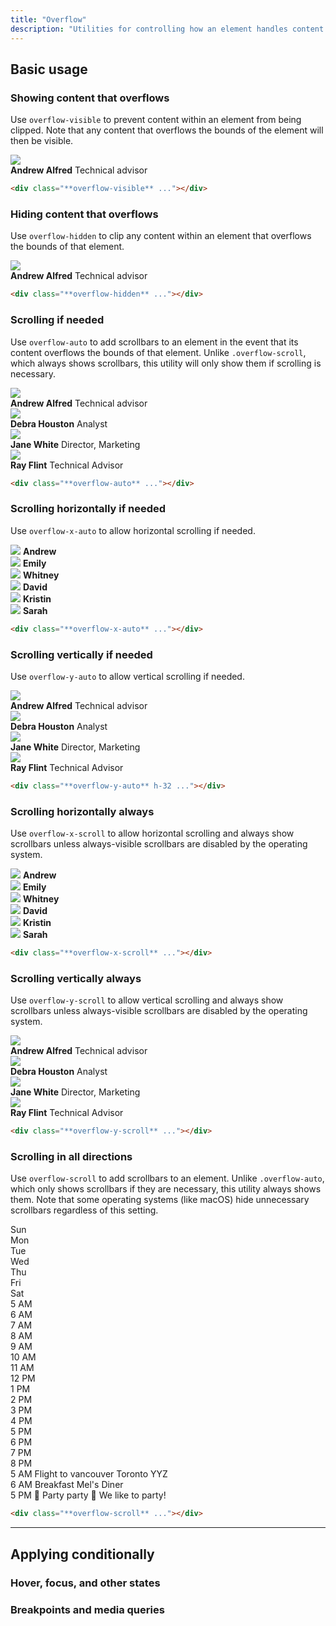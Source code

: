 ```yaml
---
title: "Overflow"
description: "Utilities for controlling how an element handles content that is too large for the container."
---
```




## Basic usage

### Showing content that overflows

Use `overflow-visible` to prevent content within an element from being clipped. Note that any content that overflows the bounds of the element will then be visible.

<Example>
  <div class="overflow-visible relative max-w-sm mx-auto bg-white shadow-lg ring-1 ring-black/5 rounded-xl flex items-center gap-6 dark:bg-slate-800 dark:highlight-white/5">
    <img class="absolute -left-6 w-24 h-24 rounded-full shadow-lg" src="https://images.unsplash.com/photo-1501196354995-cbb51c65aaea?ixlib=rb-1.2.1&ixid=MnwxMjA3fDB8MHxwaG90by1wYWdlfHx8fGVufDB8fHx8&auto=format&fit=facearea&facepad=4&w=256&h=256&q=80" />
    <div class="flex flex-col py-5 pl-24">
      <strong class="text-slate-900 text-sm font-medium dark:text-slate-200">Andrew Alfred</strong>
      <span class="text-slate-500 text-sm font-medium dark:text-slate-400">Technical advisor</span>
    </div>
  </div>
</Example>

```html
<div class="**overflow-visible** ..."></div>
```

### Hiding content that overflows

Use `overflow-hidden` to clip any content within an element that overflows the bounds of that element.

<Example>
  <div class="overflow-hidden relative max-w-sm mx-auto bg-white shadow-lg ring-1 ring-black/5 rounded-xl flex items-center gap-6 dark:bg-slate-800 dark:highlight-white/5">
    <img class="absolute -left-6 w-24 h-24 rounded-full shadow-lg" src="https://images.unsplash.com/photo-1501196354995-cbb51c65aaea?ixlib=rb-1.2.1&ixid=MnwxMjA3fDB8MHxwaG90by1wYWdlfHx8fGVufDB8fHx8&auto=format&fit=facearea&facepad=4&w=256&h=256&q=80" />
    <div class="flex flex-col py-5 pl-24">
      <strong class="text-slate-900 text-sm font-medium dark:text-slate-200">Andrew Alfred</strong>
      <span class="text-slate-500 text-sm font-medium dark:text-slate-400">Technical advisor</span>
    </div>
  </div>
</Example>

```html
<div class="**overflow-hidden** ..."></div>
```

### Scrolling if needed

Use `overflow-auto` to add scrollbars to an element in the event that its content overflows the bounds of that element. Unlike `.overflow-scroll`, which always shows scrollbars, this utility will only show them if scrolling is necessary.

<Example>
  <div class="overflow-auto h-72 relative max-w-sm mx-auto bg-white dark:bg-slate-800 dark:highlight-white/5 shadow-lg ring-1 ring-black/5 rounded-xl flex flex-col divide-y dark:divide-slate-200/5">
    <div class="flex items-center gap-4 p-4">
      <img class="w-12 h-12 rounded-full" src="https://images.unsplash.com/photo-1501196354995-cbb51c65aaea?ixlib=rb-1.2.1&ixid=MnwxMjA3fDB8MHxwaG90by1wYWdlfHx8fGVufDB8fHx8&auto=format&fit=facearea&facepad=4&w=256&h=256&q=80" />
      <div class="flex flex-col">
        <strong class="text-slate-900 text-sm font-medium dark:text-slate-200">Andrew Alfred</strong>
        <span class="text-slate-500 text-sm font-medium dark:text-slate-400">Technical advisor</span>
      </div>
    </div>
    <div class="flex items-center gap-4 p-4">
      <img class="w-12 h-12 rounded-full" src="https://images.unsplash.com/photo-1531123897727-8f129e1688ce?ixlib=rb-1.2.1&ixid=MnwxMjA3fDB8MHxwaG90by1wYWdlfHx8fGVufDB8fHx8&auto=format&fit=facearea&facepad=4&w=256&h=256&q=80" />
      <div class="flex flex-col">
        <strong class="text-slate-900 text-sm font-medium dark:text-slate-200">Debra Houston</strong>
        <span class="text-slate-500 text-sm font-medium dark:text-slate-400">Analyst</span>
      </div>
    </div>
    <div class="flex items-center gap-4 p-4">
      <img class="w-12 h-12 rounded-full" src="https://images.unsplash.com/photo-1517841905240-472988babdf9?ixlib=rb-1.2.1&ixid=MnwxMjA3fDB8MHxwaG90by1wYWdlfHx8fGVufDB8fHx8&auto=format&fit=facearea&facepad=4&w=256&h=256&q=80" />
      <div class="flex flex-col">
        <strong class="text-slate-900 text-sm font-medium dark:text-slate-200">Jane White</strong>
        <span class="text-slate-500 text-sm font-medium dark:text-slate-400">Director, Marketing</span>
      </div>
    </div>
    <div class="flex items-center gap-4 p-4">
      <img class="w-12 h-12 rounded-full" src="https://images.unsplash.com/photo-1531427186611-ecfd6d936c79?ixlib=rb-1.2.1&ixid=MnwxMjA3fDB8MHxwaG90by1wYWdlfHx8fGVufDB8fHx8&auto=format&fit=facearea&facepad=4&w=256&h=256&q=80" />
      <div class="flex flex-col">
        <strong class="text-slate-900 text-sm font-medium dark:text-slate-200">Ray Flint</strong>
        <span class="text-slate-500 text-sm font-medium dark:text-slate-400">Technical Advisor</span>
      </div>
    </div>
  </div>
</Example>

```html
<div class="**overflow-auto** ..."></div>
```

### Scrolling horizontally if needed

Use `overflow-x-auto` to allow horizontal scrolling if needed.

<Example p="none">
  <div class="max-w-md mx-auto bg-white shadow-xl min-w-0 dark:bg-slate-800 dark:highlight-white/5">
    <div class="overflow-x-auto flex">
      <div class="flex-none py-6 px-3 first:pl-6 last:pr-6">
        <div class="flex flex-col items-center justify-center gap-3">
          <img class="w-18 h-18 rounded-full" src="https://images.unsplash.com/photo-1501196354995-cbb51c65aaea?ixlib=rb-1.2.1&ixid=MnwxMjA3fDB8MHxwaG90by1wYWdlfHx8fGVufDB8fHx8&auto=format&fit=facearea&facepad=4&w=256&h=256&q=80" />
          <strong class="text-slate-900 text-xs font-medium dark:text-slate-200">Andrew</strong>
        </div>
      </div>
      <div class="flex-none py-6 px-3 first:pl-6 last:pr-6">
        <div class="flex flex-col items-center justify-center gap-3">
          <img class="w-18 h-18 rounded-full" src="https://images.unsplash.com/photo-1494790108377-be9c29b29330?ixlib=rb-1.2.1&ixid=MnwxMjA3fDB8MHxwaG90by1wYWdlfHx8fGVufDB8fHx8&auto=format&fit=facearea&facepad=4&w=256&h=256&q=80" />
          <strong class="text-slate-900 text-xs font-medium dark:text-slate-200">Emily</strong>
        </div>
      </div>
      <div class="flex-none py-6 px-3 first:pl-6 last:pr-6">
        <div class="flex flex-col items-center justify-center gap-3">
          <img class="w-18 h-18 rounded-full" src="https://images.unsplash.com/photo-1502685104226-ee32379fefbe?ixlib=rb-1.2.1&ixid=MnwxMjA3fDB8MHxwaG90by1wYWdlfHx8fGVufDB8fHx8&auto=format&fit=facearea&facepad=4&w=256&h=256&q=80" />
          <strong class="text-slate-900 text-xs font-medium dark:text-slate-200">Whitney</strong>
        </div>
      </div>
      <div class="flex-none py-6 px-3 first:pl-6 last:pr-6">
        <div class="flex flex-col items-center justify-center gap-3">
          <img class="w-18 h-18 rounded-full" src="https://images.unsplash.com/photo-1519345182560-3f2917c472ef?ixlib=rb-1.2.1&ixid=MnwxMjA3fDB8MHxwaG90by1wYWdlfHx8fGVufDB8fHx8&auto=format&fit=facearea&facepad=4&w=256&h=256&q=80" />
          <strong class="text-slate-900 text-xs font-medium dark:text-slate-200">David</strong>
        </div>
      </div>
      <div class="flex-none py-6 px-3 first:pl-6 last:pr-6">
        <div class="flex flex-col items-center justify-center gap-3">
          <img class="w-18 h-18 rounded-full" src="https://images.unsplash.com/photo-1438761681033-6461ffad8d80?ixlib=rb-1.2.1&ixid=MnwxMjA3fDB8MHxwaG90by1wYWdlfHx8fGVufDB8fHx8&auto=format&fit=facearea&facepad=4&w=256&h=256&q=80" />
          <strong class="text-slate-900 text-xs font-medium dark:text-slate-200">Kristin</strong>
        </div>
      </div>
      <div class="flex-none py-6 px-3 first:pl-6 last:pr-6">
        <div class="flex flex-col items-center justify-center gap-3">
          <img class="w-18 h-18 rounded-full" src="https://images.unsplash.com/photo-1605405748313-a416a1b84491?ixlib=rb-1.2.1&ixid=MnwxMjA3fDB8MHxwaG90by1wYWdlfHx8fGVufDB8fHx8&auto=format&fit=facearea&facepad=4&w=256&h=256&q=80" />
          <strong class="text-slate-900 text-xs font-medium dark:text-slate-200">Sarah</strong>
        </div>
      </div>
    </div>
  </div>
</Example>

```html
<div class="**overflow-x-auto** ..."></div>
```

### Scrolling vertically if needed

Use `overflow-y-auto` to allow vertical scrolling if needed.

<Example>
  <div class="overflow-y-auto h-72 relative max-w-sm mx-auto bg-white dark:bg-slate-800 dark:highlight-white/5 shadow-lg ring-1 ring-black/5 rounded-xl flex flex-col divide-y dark:divide-slate-200/5">
    <div class="flex items-center gap-4 p-4">
      <img class="w-12 h-12 rounded-full" src="https://images.unsplash.com/photo-1501196354995-cbb51c65aaea?ixlib=rb-1.2.1&ixid=MnwxMjA3fDB8MHxwaG90by1wYWdlfHx8fGVufDB8fHx8&auto=format&fit=facearea&facepad=4&w=256&h=256&q=80" />
      <div class="flex flex-col">
        <strong class="text-slate-900 text-sm font-medium dark:text-slate-200">Andrew Alfred</strong>
        <span class="text-slate-500 text-sm font-medium dark:text-slate-400">Technical advisor</span>
      </div>
    </div>
    <div class="flex items-center gap-4 p-4">
      <img class="w-12 h-12 rounded-full" src="https://images.unsplash.com/photo-1531123897727-8f129e1688ce?ixlib=rb-1.2.1&ixid=MnwxMjA3fDB8MHxwaG90by1wYWdlfHx8fGVufDB8fHx8&auto=format&fit=facearea&facepad=4&w=256&h=256&q=80" />
      <div class="flex flex-col">
        <strong class="text-slate-900 text-sm font-medium dark:text-slate-200">Debra Houston</strong>
        <span class="text-slate-500 text-sm font-medium dark:text-slate-400">Analyst</span>
      </div>
    </div>
    <div class="flex items-center gap-4 p-4">
      <img class="w-12 h-12 rounded-full" src="https://images.unsplash.com/photo-1517841905240-472988babdf9?ixlib=rb-1.2.1&ixid=MnwxMjA3fDB8MHxwaG90by1wYWdlfHx8fGVufDB8fHx8&auto=format&fit=facearea&facepad=4&w=256&h=256&q=80" />
      <div class="flex flex-col">
        <strong class="text-slate-900 text-sm font-medium dark:text-slate-200">Jane White</strong>
        <span class="text-slate-500 text-sm font-medium dark:text-slate-400">Director, Marketing</span>
      </div>
    </div>
    <div class="flex items-center gap-4 p-4">
      <img class="w-12 h-12 rounded-full" src="https://images.unsplash.com/photo-1531427186611-ecfd6d936c79?ixlib=rb-1.2.1&ixid=MnwxMjA3fDB8MHxwaG90by1wYWdlfHx8fGVufDB8fHx8&auto=format&fit=facearea&facepad=4&w=256&h=256&q=80" />
      <div class="flex flex-col">
        <strong class="text-slate-900 text-sm font-medium dark:text-slate-200">Ray Flint</strong>
        <span class="text-slate-500 text-sm font-medium dark:text-slate-400">Technical Advisor</span>
      </div>
    </div>
  </div>
</Example>

```html
<div class="**overflow-y-auto** h-32 ..."></div>
```

### Scrolling horizontally always

Use `overflow-x-scroll` to allow horizontal scrolling and always show scrollbars unless always-visible scrollbars are disabled by the operating system.

<Example p="none">
  <div class="max-w-md mx-auto bg-white shadow-xl min-w-0 dark:bg-slate-800 dark:highlight-white/5">
    <div class="overflow-x-scroll flex">
      <div class="flex-none py-6 px-3 first:pl-6 last:pr-6">
        <div class="flex flex-col items-center justify-center gap-3">
          <img class="w-18 h-18 rounded-full" src="https://images.unsplash.com/photo-1501196354995-cbb51c65aaea?ixlib=rb-1.2.1&ixid=MnwxMjA3fDB8MHxwaG90by1wYWdlfHx8fGVufDB8fHx8&auto=format&fit=facearea&facepad=4&w=256&h=256&q=80"/>
          <strong class="text-slate-900 text-xs font-medium dark:text-slate-200">Andrew</strong>
        </div>
      </div>
      <div class="flex-none py-6 px-3 first:pl-6 last:pr-6">
        <div class="flex flex-col items-center justify-center gap-3">
          <img class="w-18 h-18 rounded-full" src="https://images.unsplash.com/photo-1494790108377-be9c29b29330?ixlib=rb-1.2.1&ixid=MnwxMjA3fDB8MHxwaG90by1wYWdlfHx8fGVufDB8fHx8&auto=format&fit=facearea&facepad=4&w=256&h=256&q=80"/>
          <strong class="text-slate-900 text-xs font-medium dark:text-slate-200">Emily</strong>
        </div>
      </div>
      <div class="flex-none py-6 px-3 first:pl-6 last:pr-6">
        <div class="flex flex-col items-center justify-center gap-3">
          <img class="w-18 h-18 rounded-full" src="https://images.unsplash.com/photo-1502685104226-ee32379fefbe?ixlib=rb-1.2.1&ixid=MnwxMjA3fDB8MHxwaG90by1wYWdlfHx8fGVufDB8fHx8&auto=format&fit=facearea&facepad=4&w=256&h=256&q=80"/>
          <strong class="text-slate-900 text-xs font-medium dark:text-slate-200">Whitney</strong>
        </div>
      </div>
      <div class="flex-none py-6 px-3 first:pl-6 last:pr-6">
        <div class="flex flex-col items-center justify-center gap-3">
          <img class="w-18 h-18 rounded-full" src="https://images.unsplash.com/photo-1519345182560-3f2917c472ef?ixlib=rb-1.2.1&ixid=MnwxMjA3fDB8MHxwaG90by1wYWdlfHx8fGVufDB8fHx8&auto=format&fit=facearea&facepad=4&w=256&h=256&q=80"/>
          <strong class="text-slate-900 text-xs font-medium dark:text-slate-200">David</strong>
        </div>
      </div>
      <div class="flex-none py-6 px-3 first:pl-6 last:pr-6">
        <div class="flex flex-col items-center justify-center gap-3">
          <img class="w-18 h-18 rounded-full" src="https://images.unsplash.com/photo-1438761681033-6461ffad8d80?ixlib=rb-1.2.1&ixid=MnwxMjA3fDB8MHxwaG90by1wYWdlfHx8fGVufDB8fHx8&auto=format&fit=facearea&facepad=4&w=256&h=256&q=80"/>
          <strong class="text-slate-900 text-xs font-medium dark:text-slate-200">Kristin</strong>
        </div>
      </div>
      <div class="flex-none py-6 px-3 first:pl-6 last:pr-6">
        <div class="flex flex-col items-center justify-center gap-3">
          <img class="w-18 h-18 rounded-full" src="https://images.unsplash.com/photo-1605405748313-a416a1b84491?ixlib=rb-1.2.1&ixid=MnwxMjA3fDB8MHxwaG90by1wYWdlfHx8fGVufDB8fHx8&auto=format&fit=facearea&facepad=4&w=256&h=256&q=80"/>
          <strong class="text-slate-900 text-xs font-medium dark:text-slate-200">Sarah</strong>
        </div>
      </div>
    </div>
  </div>
</Example>

```html
<div class="**overflow-x-scroll** ..."></div>
```

### Scrolling vertically always

Use `overflow-y-scroll` to allow vertical scrolling and always show scrollbars unless always-visible scrollbars are disabled by the operating system.

<Example>
  <div class="overflow-y-scroll h-72 relative max-w-sm mx-auto bg-white dark:bg-slate-800 shadow-lg ring-1 ring-black/5 rounded-xl flex flex-col divide-y dark:divide-slate-200/5">
    <div class="flex items-center gap-4 p-4">
      <img class="w-12 h-12 rounded-full" src="https://images.unsplash.com/photo-1501196354995-cbb51c65aaea?ixlib=rb-1.2.1&ixid=MnwxMjA3fDB8MHxwaG90by1wYWdlfHx8fGVufDB8fHx8&auto=format&fit=facearea&facepad=4&w=256&h=256&q=80" />
      <div class="flex flex-col">
        <strong class="text-slate-900 text-sm font-medium dark:text-slate-200">Andrew Alfred</strong>
        <span class="text-slate-500 text-sm font-medium dark:text-slate-400">Technical advisor</span>
      </div>
    </div>
    <div class="flex items-center gap-4 p-4">
      <img class="w-12 h-12 rounded-full" src="https://images.unsplash.com/photo-1531123897727-8f129e1688ce?ixlib=rb-1.2.1&ixid=MnwxMjA3fDB8MHxwaG90by1wYWdlfHx8fGVufDB8fHx8&auto=format&fit=facearea&facepad=4&w=256&h=256&q=80" />
      <div class="flex flex-col">
        <strong class="text-slate-900 text-sm font-medium dark:text-slate-200">Debra Houston</strong>
        <span class="text-slate-500 text-sm font-medium dark:text-slate-400">Analyst</span>
      </div>
    </div>
    <div class="flex items-center gap-4 p-4">
      <img class="w-12 h-12 rounded-full" src="https://images.unsplash.com/photo-1517841905240-472988babdf9?ixlib=rb-1.2.1&ixid=MnwxMjA3fDB8MHxwaG90by1wYWdlfHx8fGVufDB8fHx8&auto=format&fit=facearea&facepad=4&w=256&h=256&q=80" />
      <div class="flex flex-col">
        <strong class="text-slate-900 text-sm font-medium dark:text-slate-200">Jane White</strong>
        <span class="text-slate-500 text-sm font-medium dark:text-slate-400">Director, Marketing</span>
      </div>
    </div>
    <div class="flex items-center gap-4 p-4">
      <img class="w-12 h-12 rounded-full" src="https://images.unsplash.com/photo-1531427186611-ecfd6d936c79?ixlib=rb-1.2.1&ixid=MnwxMjA3fDB8MHxwaG90by1wYWdlfHx8fGVufDB8fHx8&auto=format&fit=facearea&facepad=4&w=256&h=256&q=80" />
      <div class="flex flex-col">
        <strong class="text-slate-900 text-sm font-medium dark:text-slate-200">Ray Flint</strong>
        <span class="text-slate-500 text-sm font-medium dark:text-slate-400">Technical Advisor</span>
      </div>
    </div>
  </div>
</Example>

```html
<div class="**overflow-y-scroll** ..."></div>
```

### Scrolling in all directions

Use `overflow-scroll` to add scrollbars to an element. Unlike `.overflow-auto`, which only shows scrollbars if they are necessary, this utility always shows them. Note that some operating systems (like macOS) hide unnecessary scrollbars regardless of this setting.

<Example p="none">
  <div class="mx-4 bg-white dark:bg-slate-800 shadow-xl overflow-hidden">
    <div class="overflow-scroll grid grid-cols-[70px,repeat(7,150px)] grid-rows-[auto,repeat(16,50px)] max-h-[350px]">
      <!-- Calendar frame -->
      <div class="row-start-[1] col-start-[1] sticky top-0 z-10 bg-white dark:bg-gradient-to-b dark:from-slate-600 dark:to-slate-700 border-slate-100 dark:border-black/10 bg-clip-padding text-slate-900 dark:text-slate-200 border-b text-sm font-medium py-2"></div>
      <div class="row-start-[1] col-start-[2] sticky top-0 z-10 bg-white dark:bg-gradient-to-b dark:from-slate-600 dark:to-slate-700 border-slate-100 dark:border-black/10 bg-clip-padding text-slate-900 dark:text-slate-200 border-b text-sm font-medium py-2 text-center">Sun</div>
      <div class="row-start-[1] col-start-[3] sticky top-0 z-10 bg-white dark:bg-gradient-to-b dark:from-slate-600 dark:to-slate-700 border-slate-100 dark:border-black/10 bg-clip-padding text-slate-900 dark:text-slate-200 border-b text-sm font-medium py-2 text-center">Mon</div>
      <div class="row-start-[1] col-start-[4] sticky top-0 z-10 bg-white dark:bg-gradient-to-b dark:from-slate-600 dark:to-slate-700 border-slate-100 dark:border-black/10 bg-clip-padding text-slate-900 dark:text-slate-200 border-b text-sm font-medium py-2 text-center">Tue</div>
      <div class="row-start-[1] col-start-[5] sticky top-0 z-10 bg-white dark:bg-gradient-to-b dark:from-slate-600 dark:to-slate-700 border-slate-100 dark:border-black/10 bg-clip-padding text-slate-900 dark:text-slate-200 border-b text-sm font-medium py-2 text-center">Wed</div>
      <div class="row-start-[1] col-start-[6] sticky top-0 z-10 bg-white dark:bg-gradient-to-b dark:from-slate-600 dark:to-slate-700 border-slate-100 dark:border-black/10 bg-clip-padding text-slate-900 dark:text-slate-200 border-b text-sm font-medium py-2 text-center">Thu</div>
      <div class="row-start-[1] col-start-[7] sticky top-0 z-10 bg-white dark:bg-gradient-to-b dark:from-slate-600 dark:to-slate-700 border-slate-100 dark:border-black/10 bg-clip-padding text-slate-900 dark:text-slate-200 border-b text-sm font-medium py-2 text-center">Fri</div>
      <div class="row-start-[1] col-start-[8] sticky top-0 z-10 bg-white dark:bg-gradient-to-b dark:from-slate-600 dark:to-slate-700 border-slate-100 dark:border-black/10 bg-clip-padding text-slate-900 dark:text-slate-200 border-b text-sm font-medium py-2 text-center">Sat</div>
      <div class="row-start-[2] col-start-[1] border-slate-100 dark:border-slate-200/5 border-r text-xs p-1.5 text-right text-slate-400 uppercase sticky left-0 bg-white dark:bg-slate-800 font-medium">5 AM</div>
      <div class="row-start-[2] col-start-[2] border-slate-100 dark:border-slate-200/5 border-b border-r"></div>
      <div class="row-start-[2] col-start-[3] border-slate-100 dark:border-slate-200/5 border-b border-r"></div>
      <div class="row-start-[2] col-start-[4] border-slate-100 dark:border-slate-200/5 border-b border-r"></div>
      <div class="row-start-[2] col-start-[5] border-slate-100 dark:border-slate-200/5 border-b border-r"></div>
      <div class="row-start-[2] col-start-[6] border-slate-100 dark:border-slate-200/5 border-b border-r"></div>
      <div class="row-start-[2] col-start-[7] border-slate-100 dark:border-slate-200/5 border-b border-r"></div>
      <div class="row-start-[2] col-start-[8] border-slate-100 dark:border-slate-200/5 border-b"></div>
      <div class="row-start-[3] col-start-[1] border-slate-100 dark:border-slate-200/5 border-r text-xs p-1.5 text-right text-slate-400 uppercase sticky left-0 bg-white dark:bg-slate-800 font-medium">6 AM</div>
      <div class="row-start-[3] col-start-[2] border-slate-100 dark:border-slate-200/5 border-b border-r"></div>
      <div class="row-start-[3] col-start-[3] border-slate-100 dark:border-slate-200/5 border-b border-r"></div>
      <div class="row-start-[3] col-start-[4] border-slate-100 dark:border-slate-200/5 border-b border-r"></div>
      <div class="row-start-[3] col-start-[5] border-slate-100 dark:border-slate-200/5 border-b border-r"></div>
      <div class="row-start-[3] col-start-[6] border-slate-100 dark:border-slate-200/5 border-b border-r"></div>
      <div class="row-start-[3] col-start-[7] border-slate-100 dark:border-slate-200/5 border-b border-r"></div>
      <div class="row-start-[3] col-start-[8] border-slate-100 dark:border-slate-200/5 border-b"></div>
      <div class="row-start-[4] col-start-[1] border-slate-100 dark:border-slate-200/5 border-r text-xs p-1.5 text-right text-slate-400 uppercase sticky left-0 bg-white dark:bg-slate-800 font-medium">7 AM</div>
      <div class="row-start-[4] col-start-[2] border-slate-100 dark:border-slate-200/5 border-b border-r"></div>
      <div class="row-start-[4] col-start-[3] border-slate-100 dark:border-slate-200/5 border-b border-r"></div>
      <div class="row-start-[4] col-start-[4] border-slate-100 dark:border-slate-200/5 border-b border-r"></div>
      <div class="row-start-[4] col-start-[5] border-slate-100 dark:border-slate-200/5 border-b border-r"></div>
      <div class="row-start-[4] col-start-[6] border-slate-100 dark:border-slate-200/5 border-b border-r"></div>
      <div class="row-start-[4] col-start-[7] border-slate-100 dark:border-slate-200/5 border-b border-r"></div>
      <div class="row-start-[4] col-start-[8] border-slate-100 dark:border-slate-200/5 border-b"></div>
      <div class="row-start-[5] col-start-[1] border-slate-100 dark:border-slate-200/5 border-r text-xs p-1.5 text-right text-slate-400 uppercase sticky left-0 bg-white dark:bg-slate-800 font-medium">8 AM</div>
      <div class="row-start-[5] col-start-[2] border-slate-100 dark:border-slate-200/5 border-b border-r"></div>
      <div class="row-start-[5] col-start-[3] border-slate-100 dark:border-slate-200/5 border-b border-r"></div>
      <div class="row-start-[5] col-start-[4] border-slate-100 dark:border-slate-200/5 border-b border-r"></div>
      <div class="row-start-[5] col-start-[5] border-slate-100 dark:border-slate-200/5 border-b border-r"></div>
      <div class="row-start-[5] col-start-[6] border-slate-100 dark:border-slate-200/5 border-b border-r"></div>
      <div class="row-start-[5] col-start-[7] border-slate-100 dark:border-slate-200/5 border-b border-r"></div>
      <div class="row-start-[5] col-start-[8] border-slate-100 dark:border-slate-200/5 border-b"></div>
      <div class="row-start-[6] col-start-[1] border-slate-100 dark:border-slate-200/5 border-r text-xs p-1.5 text-right text-slate-400 uppercase sticky left-0 bg-white dark:bg-slate-800 font-medium">9 AM</div>
      <div class="row-start-[6] col-start-[2] border-slate-100 dark:border-slate-200/5 border-b border-r"></div>
      <div class="row-start-[6] col-start-[3] border-slate-100 dark:border-slate-200/5 border-b border-r"></div>
      <div class="row-start-[6] col-start-[4] border-slate-100 dark:border-slate-200/5 border-b border-r"></div>
      <div class="row-start-[6] col-start-[5] border-slate-100 dark:border-slate-200/5 border-b border-r"></div>
      <div class="row-start-[6] col-start-[6] border-slate-100 dark:border-slate-200/5 border-b border-r"></div>
      <div class="row-start-[6] col-start-[7] border-slate-100 dark:border-slate-200/5 border-b border-r"></div>
      <div class="row-start-[6] col-start-[8] border-slate-100 dark:border-slate-200/5 border-b"></div>
      <div class="row-start-[7] col-start-[1] border-slate-100 dark:border-slate-200/5 border-r text-xs p-1.5 text-right text-slate-400 uppercase sticky left-0 bg-white dark:bg-slate-800 font-medium">10 AM</div>
      <div class="row-start-[7] col-start-[2] border-slate-100 dark:border-slate-200/5 border-b border-r"></div>
      <div class="row-start-[7] col-start-[3] border-slate-100 dark:border-slate-200/5 border-b border-r"></div>
      <div class="row-start-[7] col-start-[4] border-slate-100 dark:border-slate-200/5 border-b border-r"></div>
      <div class="row-start-[7] col-start-[5] border-slate-100 dark:border-slate-200/5 border-b border-r"></div>
      <div class="row-start-[7] col-start-[6] border-slate-100 dark:border-slate-200/5 border-b border-r"></div>
      <div class="row-start-[7] col-start-[7] border-slate-100 dark:border-slate-200/5 border-b border-r"></div>
      <div class="row-start-[7] col-start-[8] border-slate-100 dark:border-slate-200/5 border-b"></div>
      <div class="row-start-[8] col-start-[1] border-slate-100 dark:border-slate-200/5 border-r text-xs p-1.5 text-right text-slate-400 uppercase sticky left-0 bg-white dark:bg-slate-800 font-medium">11 AM</div>
      <div class="row-start-[8] col-start-[2] border-slate-100 dark:border-slate-200/5 border-b border-r"></div>
      <div class="row-start-[8] col-start-[3] border-slate-100 dark:border-slate-200/5 border-b border-r"></div>
      <div class="row-start-[8] col-start-[4] border-slate-100 dark:border-slate-200/5 border-b border-r"></div>
      <div class="row-start-[8] col-start-[5] border-slate-100 dark:border-slate-200/5 border-b border-r"></div>
      <div class="row-start-[8] col-start-[6] border-slate-100 dark:border-slate-200/5 border-b border-r"></div>
      <div class="row-start-[8] col-start-[7] border-slate-100 dark:border-slate-200/5 border-b border-r"></div>
      <div class="row-start-[8] col-start-[8] border-slate-100 dark:border-slate-200/5 border-b"></div>
      <div class="row-start-[9] col-start-[1] border-slate-100 dark:border-slate-200/5 border-r text-xs p-1.5 text-right text-slate-400 uppercase sticky left-0 bg-white dark:bg-slate-800 font-medium">12 PM</div>
      <div class="row-start-[9] col-start-[2] border-slate-100 dark:border-slate-200/5 border-b border-r"></div>
      <div class="row-start-[9] col-start-[3] border-slate-100 dark:border-slate-200/5 border-b border-r"></div>
      <div class="row-start-[9] col-start-[4] border-slate-100 dark:border-slate-200/5 border-b border-r"></div>
      <div class="row-start-[9] col-start-[5] border-slate-100 dark:border-slate-200/5 border-b border-r"></div>
      <div class="row-start-[9] col-start-[6] border-slate-100 dark:border-slate-200/5 border-b border-r"></div>
      <div class="row-start-[9] col-start-[7] border-slate-100 dark:border-slate-200/5 border-b border-r"></div>
      <div class="row-start-[9] col-start-[8] border-slate-100 dark:border-slate-200/5 border-b"></div>
      <div class="row-start-[10] col-start-[1] border-slate-100 dark:border-slate-200/5 border-r text-xs p-1.5 text-right text-slate-400 uppercase sticky left-0 bg-white dark:bg-slate-800 font-medium">1 PM</div>
      <div class="row-start-[10] col-start-[2] border-slate-100 dark:border-slate-200/5 border-b border-r"></div>
      <div class="row-start-[10] col-start-[3] border-slate-100 dark:border-slate-200/5 border-b border-r"></div>
      <div class="row-start-[10] col-start-[4] border-slate-100 dark:border-slate-200/5 border-b border-r"></div>
      <div class="row-start-[10] col-start-[5] border-slate-100 dark:border-slate-200/5 border-b border-r"></div>
      <div class="row-start-[10] col-start-[6] border-slate-100 dark:border-slate-200/5 border-b border-r"></div>
      <div class="row-start-[10] col-start-[7] border-slate-100 dark:border-slate-200/5 border-b border-r"></div>
      <div class="row-start-[10] col-start-[8] border-slate-100 dark:border-slate-200/5 border-b"></div>
      <div class="row-start-[11] col-start-[1] border-slate-100 dark:border-slate-200/5 border-r text-xs p-1.5 text-right text-slate-400 uppercase sticky left-0 bg-white dark:bg-slate-800 font-medium">2 PM</div>
      <div class="row-start-[11] col-start-[2] border-slate-100 dark:border-slate-200/5 border-b border-r"></div>
      <div class="row-start-[11] col-start-[3] border-slate-100 dark:border-slate-200/5 border-b border-r"></div>
      <div class="row-start-[11] col-start-[4] border-slate-100 dark:border-slate-200/5 border-b border-r"></div>
      <div class="row-start-[11] col-start-[5] border-slate-100 dark:border-slate-200/5 border-b border-r"></div>
      <div class="row-start-[11] col-start-[6] border-slate-100 dark:border-slate-200/5 border-b border-r"></div>
      <div class="row-start-[11] col-start-[7] border-slate-100 dark:border-slate-200/5 border-b border-r"></div>
      <div class="row-start-[11] col-start-[8] border-slate-100 dark:border-slate-200/5 border-b"></div>
      <div class="row-start-[12] col-start-[1] border-slate-100 dark:border-slate-200/5 border-r text-xs p-1.5 text-right text-slate-400 uppercase sticky left-0 bg-white dark:bg-slate-800 font-medium">3 PM</div>
      <div class="row-start-[12] col-start-[2] border-slate-100 dark:border-slate-200/5 border-b border-r"></div>
      <div class="row-start-[12] col-start-[3] border-slate-100 dark:border-slate-200/5 border-b border-r"></div>
      <div class="row-start-[12] col-start-[4] border-slate-100 dark:border-slate-200/5 border-b border-r"></div>
      <div class="row-start-[12] col-start-[5] border-slate-100 dark:border-slate-200/5 border-b border-r"></div>
      <div class="row-start-[12] col-start-[6] border-slate-100 dark:border-slate-200/5 border-b border-r"></div>
      <div class="row-start-[12] col-start-[7] border-slate-100 dark:border-slate-200/5 border-b border-r"></div>
      <div class="row-start-[12] col-start-[8] border-slate-100 dark:border-slate-200/5 border-b"></div>
      <div class="row-start-[13] col-start-[1] border-slate-100 dark:border-slate-200/5 border-r text-xs p-1.5 text-right text-slate-400 uppercase sticky left-0 bg-white dark:bg-slate-800 font-medium">4 PM</div>
      <div class="row-start-[13] col-start-[2] border-slate-100 dark:border-slate-200/5 border-b border-r"></div>
      <div class="row-start-[13] col-start-[3] border-slate-100 dark:border-slate-200/5 border-b border-r"></div>
      <div class="row-start-[13] col-start-[4] border-slate-100 dark:border-slate-200/5 border-b border-r"></div>
      <div class="row-start-[13] col-start-[5] border-slate-100 dark:border-slate-200/5 border-b border-r"></div>
      <div class="row-start-[13] col-start-[6] border-slate-100 dark:border-slate-200/5 border-b border-r"></div>
      <div class="row-start-[13] col-start-[7] border-slate-100 dark:border-slate-200/5 border-b border-r"></div>
      <div class="row-start-[13] col-start-[8] border-slate-100 dark:border-slate-200/5 border-b"></div>
      <div class="row-start-[14] col-start-[1] border-slate-100 dark:border-slate-200/5 border-r text-xs p-1.5 text-right text-slate-400 uppercase sticky left-0 bg-white dark:bg-slate-800 font-medium">5 PM</div>
      <div class="row-start-[14] col-start-[2] border-slate-100 dark:border-slate-200/5 border-b border-r"></div>
      <div class="row-start-[14] col-start-[3] border-slate-100 dark:border-slate-200/5 border-b border-r"></div>
      <div class="row-start-[14] col-start-[4] border-slate-100 dark:border-slate-200/5 border-b border-r"></div>
      <div class="row-start-[14] col-start-[5] border-slate-100 dark:border-slate-200/5 border-b border-r"></div>
      <div class="row-start-[14] col-start-[6] border-slate-100 dark:border-slate-200/5 border-b border-r"></div>
      <div class="row-start-[14] col-start-[7] border-slate-100 dark:border-slate-200/5 border-b border-r"></div>
      <div class="row-start-[14] col-start-[8] border-slate-100 dark:border-slate-200/5 border-b"></div>
      <div class="row-start-[15] col-start-[1] border-slate-100 dark:border-slate-200/5 border-r text-xs p-1.5 text-right text-slate-400 uppercase sticky left-0 bg-white dark:bg-slate-800 font-medium">6 PM</div>
      <div class="row-start-[15] col-start-[2] border-slate-100 dark:border-slate-200/5 border-b border-r"></div>
      <div class="row-start-[15] col-start-[3] border-slate-100 dark:border-slate-200/5 border-b border-r"></div>
      <div class="row-start-[15] col-start-[4] border-slate-100 dark:border-slate-200/5 border-b border-r"></div>
      <div class="row-start-[15] col-start-[5] border-slate-100 dark:border-slate-200/5 border-b border-r"></div>
      <div class="row-start-[15] col-start-[6] border-slate-100 dark:border-slate-200/5 border-b border-r"></div>
      <div class="row-start-[15] col-start-[7] border-slate-100 dark:border-slate-200/5 border-b border-r"></div>
      <div class="row-start-[15] col-start-[8] border-slate-100 dark:border-slate-200/5 border-b"></div>
      <div class="row-start-[16] col-start-[1] border-slate-100 dark:border-slate-200/5 border-r text-xs p-1.5 text-right text-slate-400 uppercase sticky left-0 bg-white dark:bg-slate-800 font-medium">7 PM</div>
      <div class="row-start-[16] col-start-[2] border-slate-100 dark:border-slate-200/5 border-b border-r"></div>
      <div class="row-start-[16] col-start-[3] border-slate-100 dark:border-slate-200/5 border-b border-r"></div>
      <div class="row-start-[16] col-start-[4] border-slate-100 dark:border-slate-200/5 border-b border-r"></div>
      <div class="row-start-[16] col-start-[5] border-slate-100 dark:border-slate-200/5 border-b border-r"></div>
      <div class="row-start-[16] col-start-[6] border-slate-100 dark:border-slate-200/5 border-b border-r"></div>
      <div class="row-start-[16] col-start-[7] border-slate-100 dark:border-slate-200/5 border-b border-r"></div>
      <div class="row-start-[16] col-start-[8] border-slate-100 dark:border-slate-200/5 border-b"></div>
      <div class="row-start-[17] col-start-[1] border-slate-100 dark:border-slate-200/5 border-r text-xs p-1.5 text-right text-slate-400 uppercase sticky left-0 bg-white dark:bg-slate-800 font-medium">8 PM</div>
      <div class="row-start-[17] col-start-[2] border-slate-100 dark:border-slate-200/5 border-r"></div>
      <div class="row-start-[17] col-start-[3] border-slate-100 dark:border-slate-200/5 border-r"></div>
      <div class="row-start-[17] col-start-[4] border-slate-100 dark:border-slate-200/5 border-r"></div>
      <div class="row-start-[17] col-start-[5] border-slate-100 dark:border-slate-200/5 border-r"></div>
      <div class="row-start-[17] col-start-[6] border-slate-100 dark:border-slate-200/5 border-r"></div>
      <div class="row-start-[17] col-start-[7] border-slate-100 dark:border-slate-200/5 border-r"></div>
      <div class="row-start-[17] col-start-[8]"></div>
      <!-- Calendar contents -->
      <div class="row-start-[2] col-start-3 row-span-4 bg-blue-400/20 dark:bg-light-blue-600/50 border border-blue-700/10 dark:border-light-blue-500 rounded-lg m-1 p-1 flex flex-col">
        <span class="text-xs text-blue-600 dark:text-light-blue-100">5 AM</span>
        <span class="text-xs font-medium text-blue-600 dark:text-light-blue-100">Flight to vancouver</span>
        <span class="text-xs text-blue-600 dark:text-light-blue-100">Toronto YYZ</span>
      </div>
      <div class="row-start-[3] col-start-[4] row-span-4 bg-purple-400/20 dark:bg-fuchsia-600/50 border border-purple-700/10 dark:border-fuchsia-500 rounded-lg m-1 p-1 flex flex-col">
        <span class="text-xs text-purple-600 dark:text-fuchsia-100">6 AM</span>
        <span class="text-xs font-medium text-purple-600 dark:text-fuchsia-100">Breakfast</span>
        <span class="text-xs text-purple-600 dark:text-fuchsia-100">Mel's Diner</span>
      </div>
      <div class="row-start-[14] col-start-[7] row-span-3 bg-pink-400/20 dark:bg-indigo-600/50 border border-pink-700/10 dark:border-indigo-500 rounded-lg m-1 p-1 flex flex-col">
        <span class="text-xs text-pink-600 dark:text-indigo-100">5 PM</span>
        <span class="text-xs font-medium text-pink-600 dark:text-indigo-100">🎉 Party party 🎉</span>
        <span class="text-xs text-pink-600 dark:text-indigo-100">We like to party!</span>
      </div>
    </div>
  </div>
</Example>

```html
<div class="**overflow-scroll** ..."></div>
```

---

## <Heading ignore>Applying conditionally</Heading>

### <Heading ignore>Hover, focus, and other states</Heading>

<HoverFocusAndOtherStates defaultClass="overflow-auto" featuredClass="overflow-scroll" />

### <Heading ignore>Breakpoints and media queries</Heading>

<BreakpointsAndMediaQueries defaultClass="overflow-auto" featuredClass="overflow-scroll" />
